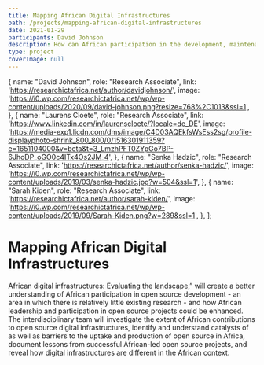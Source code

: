 ```yaml
---
title: Mapping African Digital Infrastructures
path: /projects/mapping-african-digital-infrastructures
date: 2021-01-29
participants: David Johnson
description: How can African participation in the development, maintenance and application of the global open source digital infrastructure be enhanced?
type: project
coverImage: null
---
```


  {
    name: "David Johnson",
    role: "Research Associate",
    link: 'https://researchictafrica.net/author/davidjohnson/',
    image: 'https://i0.wp.com/researchictafrica.net/wp/wp-content/uploads/2020/09/david-johnson.png?resize=768%2C1013&ssl=1',
  },
  {
    name: "Laurens Cloete",
    role: "Research Associate",
    link: 'https://www.linkedin.com/in/laurenscloete/?locale=de_DE',
    image: 'https://media-exp1.licdn.com/dms/image/C4D03AQEkfsWsEss2sg/profile-displayphoto-shrink_800_800/0/1516301911359?e=1651104000&v=beta&t=3_LmzhPFT0ZYpGo7BP-6JhoDP_oGO0c4ITx4Os2JM_4',
  },
  {
    name: "Senka Hadzic",
    role: "Research Associate",
    link: 'https://researchictafrica.net/author/senka-hadzic/',
    image: 'https://i0.wp.com/researchictafrica.net/wp/wp-content/uploads/2019/03/senka-hadzic.jpg?w=504&ssl=1',
  },
  {
    name: "Sarah Kiden",
    role: "Research Associate",
    link: 'https://researchictafrica.net/author/sarah-kiden/',
    image: 'https://i0.wp.com/researchictafrica.net/wp/wp-content/uploads/2019/09/Sarah-Kiden.png?w=289&ssl=1',
  },
];

<!-- export const resources = [
  {
    title: "Proposal",
    link: "https://example.com",
    linkText: "Read More",
    author: "David Johnson",
  },
]; -->

# Mapping African Digital Infrastructures

African digital infrastructures: Evaluating the landscape,” will create a better understanding of African participation in open source development - an area in which there is relatively little existing research - and how African leadership and participation in open source projects could be enhanced. The interdisciplinary team will investigate the extent of African contributions to open source digital infrastructures, identify and understand catalysts of as well as barriers to the uptake and production of open source in Africa, document lessons from successful African-led open source projects, and reveal how digital infrastructures are different in the African context.
